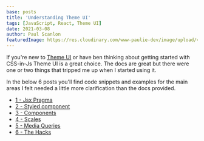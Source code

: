 ```yaml
---
base: posts
title: 'Understanding Theme UI'
tags: [JavaScript, React, Theme UI]
date: 2021-03-08
author: Paul Scanlon
featuredImage: https://res.cloudinary.com/www-paulie-dev/image/upload/v1615117953/paulie.dev/2021/03/understanding-theme-ui_zkiive.jpg
---
```


If you're new to [Theme UI](https://theme-ui.com/getting-started) or have ben thinking about getting started with
CSS-in-Js Theme UI is a great choice. The docs are great but there were one or two things that tripped me up when I
started using it.

In the below 6 posts you'll find code snippets and examples for the main areas I felt needed a little more clarification
than the docs provided.

- [1 - Jsx Pragma](/posts/2021/01/theme-ui-alpha-1/)
- [2 - Styled component](/posts/2021/01/theme-ui-alpha-2/)
- [3 - Components](/posts/2021/01/theme-ui-alpha-3/)
- [4 - Scales](/posts/2021/01/theme-ui-alpha-4/)
- [5 - Media Queries](/posts/2021/02/theme-ui-alpha-5/)
- [6 - The Hacks](/posts/2021/02/theme-ui-alpha-6/)
